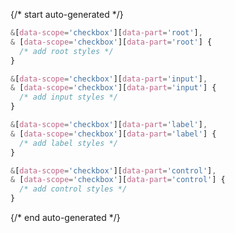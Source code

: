 {/* start auto-generated */}

```scss
&[data-scope='checkbox'][data-part='root'],
& [data-scope='checkbox'][data-part='root'] {
  /* add root styles */
}

&[data-scope='checkbox'][data-part='input'],
& [data-scope='checkbox'][data-part='input'] {
  /* add input styles */
}

&[data-scope='checkbox'][data-part='label'],
& [data-scope='checkbox'][data-part='label'] {
  /* add label styles */
}

&[data-scope='checkbox'][data-part='control'],
& [data-scope='checkbox'][data-part='control'] {
  /* add control styles */
}
```

{/* end auto-generated */}
